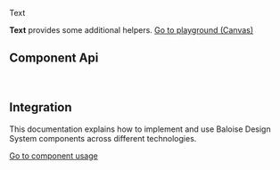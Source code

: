 
<bal-doc-banner id="story--components-text--basic" >Text</bal-doc-banner>

<bal-doc-lead>
  <b>Text</b> provides some additional helpers.
</bal-doc-lead>

<Canvas withSource="open">
  <Story id="components-accordion--basic" />
</Canvas>

<bal-doc-app>
  <bal-button-group class="mb-large" position="center">
    <a class="button is-primary" href="?path=/story/components-text--basic">
      Go to playground (Canvas)
    </a>
    <bal-doc-stackblitz
      framework="angular"
      template={Basic.parameters.docs.source.code}
      modules="text"
    ></bal-doc-stackblitz>
    <bal-doc-stackblitz
      framework="html"
      template={Basic.parameters.docs.source.code}
      modules="text"
    ></bal-doc-stackblitz>
  </bal-button-group>
</bal-doc-app>

## Component Api

<Description markdown={readme} />

<br />

## Integration

This documentation explains how to implement and use Baloise Design System components across different technologies.

<a class="button is-primary" href="?path=/docs/development-components--page">
  Go to component usage
</a>


<Description markdown={testing} />

<bal-doc-github link="/components/bal-text/stories/bal-text.docs.mdx"></bal-doc-github>
